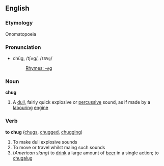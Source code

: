 ==English==
===Etymology===
Onomatopoeia

===Pronunciation===
*chŭg, /tʃʌɡ/, /<tt>tSVg</tt>/
*:[[Rhymes:English:-ʌɡr|Rhymes: -ʌɡ]]

===Noun===
'''chug'''

#A [[dull]], fairly quick explosive or [[percussive]] sound, as if made by a [[labouring]] [[engine]]

===Verb===
'''to chug''' ([[chugs]], [[chugged]], [[chugging]])

#To make dull explosive sounds
#To move or travel whilst maing such sounds
#(''American slang'') to [[drink]] a large amount of [[beer]] in a single action; to [[chugalug]]